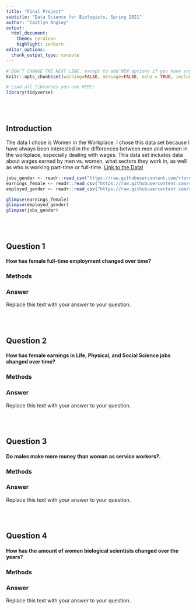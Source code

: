 ```yaml
---
title: "Final Project"
subtitle: "Data Science for Biologists, Spring 2021"
author: "Caitlyn Angley"
output: 
  html_document:
    theme: cerulean
    highlight: zenburn
editor_options: 
  chunk_output_type: console
---
```


```r
# DON'T CHANGE THE NEXT LINE, except to add NEW options if you have any.
knitr::opts_chunk$set(warning=FALSE, message=FALSE, echo = TRUE, include = TRUE)

# Load all libraries you use HERE:
library(tidyverse)
```

<br><br>

## Introduction
The data I chose is Women in the Workplace. I chose this data set because I have always been interested in the differences between men and women in the workplace, especially dealing with wages. This data set includes data about wages earned by men vs. women, what sectors they work in, as well as who is working part-time or full-time. 
[Link to the Data!](https://github.com/rfordatascience/tidytuesday/tree/master/data/2019/2019-03-05)

```r
jobs_gender <- readr::read_csv("https://raw.githubusercontent.com/rfordatascience/tidytuesday/master/data/2019/2019-03-05/jobs_gender.csv")
earnings_female <- readr::read_csv("https://raw.githubusercontent.com/rfordatascience/tidytuesday/master/data/2019/2019-03-05/earnings_female.csv") 
employed_gender <- readr::read_csv("https://raw.githubusercontent.com/rfordatascience/tidytuesday/master/data/2019/2019-03-05/employed_gender.csv") 

glimpse(earnings_female)
glimpse(employed_gender)
glimpse(jobs_gender)
```

<br><br>

## Question 1

#### How has female full-time employment changed over time?

### Methods

### Answer

Replace this text with your answer to your question.


<br><br>

## Question 2

#### How has female earnings in Life, Physical, and Social Science jobs changed over time?

### Methods

### Answer

Replace this text with your answer to your question.

<br><br>

## Question 3

#### Do males make more money than woman as service workers?.

### Methods

### Answer

Replace this text with your answer to your question.


<br><br>

## Question 4

#### How has the amount of women biological scientists changed over the years?

### Methods

### Answer

Replace this text with your answer to your question.
